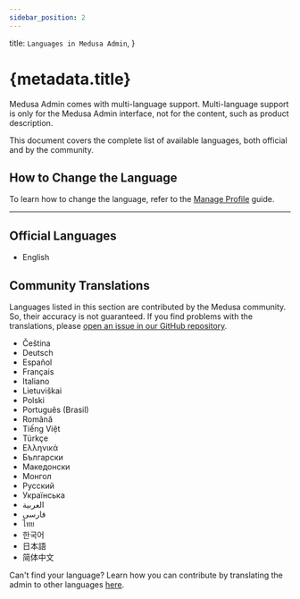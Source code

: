 ```yaml
---
sidebar_position: 2
---
```


  title: `Languages in Medusa Admin`,
}

# {metadata.title}

Medusa Admin comes with multi-language support. Multi-language support is only for the Medusa Admin interface, not for the content, such as product description.

This document covers the complete list of available languages, both official and by the community.

## How to Change the Language

To learn how to change the language, refer to the [Manage Profile](../../settings/profile/page.mdx) guide.

---

## Official Languages

- English

## Community Translations

<Note>

Languages listed in this section are contributed by the Medusa community. So, their accuracy is not guaranteed. If you find problems with the translations, please [open an issue in our GitHub repository](https://github.com/medusajs/medusa/issues).

</Note>

- Čeština
- Deutsch
- Español
- Français
- Italiano
- Lietuviškai
- Polski
- Português (Brasil)
- Română
- Tiếng Việt
- Türkçe
- Ελληνικά
- Български
- Македонски
- Монгол
- Русский
- Українська
- العربية
- فارسی
- ไทย
- 한국어
- 日本語
- 简体中文

<Note>

Can't find your language? Learn how you can contribute by translating the admin to other languages [here](!docs!/learn/resources/contribution-guidelines/admin-translations).

</Note>